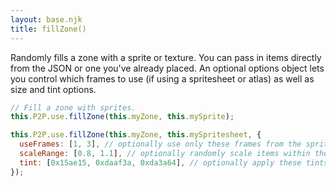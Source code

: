```yaml
---
layout: base.njk
title: fillZone()
---
```


Randomly fills a zone with a sprite or texture. You can pass in items directly from the JSON or one you've already placed. An optional options object lets you control which frames to use (if using a spritesheet or atlas) as well as size and tint options.

```js
// Fill a zone with sprites.
this.P2P.use.fillZone(this.myZone, this.mySprite);

this.P2P.use.fillZone(this.myZone, this.mySpritesheet, {
  useFrames: [1, 3], // optionally use only these frames from the spritesheet or atlas
  scaleRange: [0.8, 1.1], // optionally randomly scale items within these bounds.
  tint: [0x15ae15, 0xdaaf3a, 0xda3a64], // optionally apply these tints to the placed items
});
```